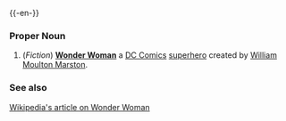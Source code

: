 {{-en-}}
===Proper Noun===
#(''Fiction'') '''[[Wonder Woman]]''' a [[w:DC Comics|DC Comics]] [[superhero]] created by [[w:William Moulton Marston|William Moulton Marston]].

===See also===
[[w:wonderwoman|Wikipedia's article on Wonder Woman]]